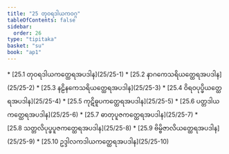 ```yaml
---
title: "25 တုဝရဒါယကဝဂ္ဂ"
tableOfContents: false
sidebar:
  order: 26
type: "tipitaka"
basket: "su"
book: "ap1"
---
```



<DynamicBreadcrumb />



<TableOfContents book="ap1" section="25">
* [25.1 တုဝရဒါယကတ္ထေရအပဒါန](25/25-1)
* [25.2 နာဂကေသရိယတ္ထေရအပဒါန](25/25-2)
* [25.3 နဠိနကေသရိယတ္ထေရအပဒါန](25/25-3)
* [25.4 ဝိရဝပုပ္ဖိယတ္ထေရအပဒါန](25/25-4)
* [25.5 ကုဋိဓူပကတ္ထေရအပဒါန](25/25-5)
* [25.6 ပတ္တဒါယကတ္ထေရအပဒါန](25/25-6)
* [25.7 ဓာတုပူဇကတ္ထေရအပဒါန](25/25-7)
* [25.8 သတ္တလိပုပ္ဖပူဇကတ္ထေရအပဒါန](25/25-8)
* [25.9 ဗိမ္ဗိဇာလိယတ္ထေရအပဒါန](25/25-9)
* [25.10 ဥဒ္ဒါလကဒါယကတ္ထေရအပဒါန](25/25-10)
</TableOfContents>